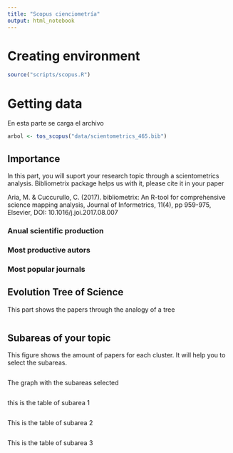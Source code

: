 ```yaml
---
title: "Scopus cienciometría"
output: html_notebook
---
```


# Creating environment 

```r
source("scripts/scopus.R")
```

# Getting data

En esta parte se carga el archivo

```r
arbol <- tos_scopus("data/scientometrics_465.bib")
```

## Importance 

In this part, you will suport your research topic through a scientometrics analysis. Bibliometrix package helps us with it, please cite it in your paper 

Aria, M. & Cuccurullo, C. (2017). bibliometrix: An R-tool for comprehensive science mapping analysis, Journal of Informetrics, 11(4), pp 959-975, Elsevier, DOI: 10.1016/j.joi.2017.08.007

### Anual scientific production 

### Most productive autors

### Most popular journals 

## Evolution Tree of Science

This part shows the papers through the analogy of a tree 

```r

```

## Subareas of your topic

This figure shows the amount of papers for each cluster. It will help you to select the subareas. 

```r

```

The graph with the subareas selected

```r

```


this is the table of subarea 1

```r

```

This is the table of subarea 2 

```r

```

This is the table of subarea 3 
```r

```





